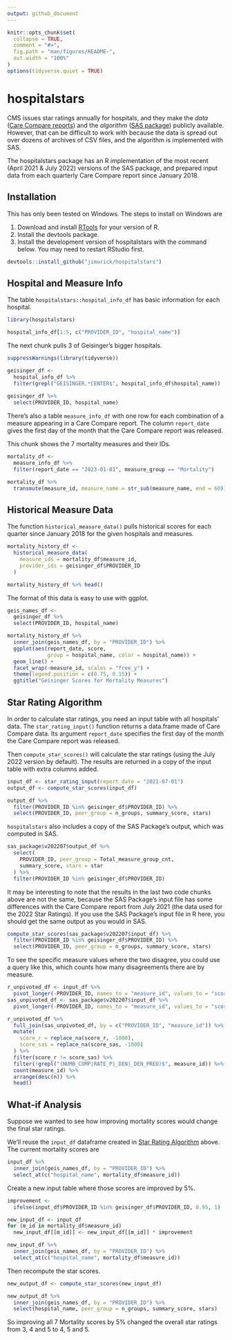 ```yaml
---
output: github_document
---
```


<!-- README.md is generated from README.Rmd. Please edit that file -->

```r
knitr::opts_chunk$set(
  collapse = TRUE,
  comment = "#>",
  fig.path = "man/figures/README-",
  out.width = "100%"
)
options(tidyverse.quiet = TRUE)
```

# hospitalstars

<!-- badges: start -->
<!-- badges: end -->

CMS issues star ratings annually for hospitals, and they make the *data* ([Care Compare reports](https://data.cms.gov/provider-data/archived-data/hospitals)) and the *algorithm* ([SAS package](https://qualitynet.cms.gov/inpatient/public-reporting/overall-ratings/sas)) publicly available. However, that can be difficult to work with because the data is spread out over dozens of archives of CSV files, and the algorithm is implemented with SAS.

The hospitalstars package has an R implementation of the most recent (April 2021 & July 2022) versions of the SAS package, and prepared input data from each quarterly Care Compare report since January 2018.

## Installation

This has only been tested on Windows. The steps to install on Windows are

1. Download and install [RTools](https://cran.r-project.org/bin/windows/Rtools/) for your version of R.
2. Install the devtools package.
3. Install the development version of hospitalstars with the command below. You may need to restart RStudio first.

``` r
devtools::install_github("jimurick/hospitalstars")
```

## Hospital and Measure Info

The table `hospitalstars::hospital_info_df` has basic information for each hospital.

```r
library(hospitalstars)

hospital_info_df[1:5, c("PROVIDER_ID", "hospital_name")]
```

The next chunk pulls 3 of Geisinger's bigger hospitals.

```r
suppressWarnings(library(tidyverse))

geisinger_df <-
  hospital_info_df %>%
  filter(grepl("GEISINGER.*CENTER$", hospital_info_df$hospital_name))
  
geisinger_df %>%
  select(PROVIDER_ID, hospital_name)
```

There's also a table `measure_info_df` with one row for each combination of a measure appearing in a Care Compare report. The column `report_date` gives the first day of the month that the Care Compare report was released.

This chunk shows the 7 mortality measures and their IDs.

```r
mortality_df <-
  measure_info_df %>%
  filter(report_date == "2023-01-01", measure_group == "Mortality")

mortality_df %>%
  transmute(measure_id, measure_name = str_sub(measure_name, end = 60))
```



## Historical Measure Data

The function `historical_measure_data()` pulls historical scores for each quarter since January 2018 for the given hospitals and measures.

```r
mortality_history_df <-
  historical_measure_data(
    measure_ids = mortality_df$measure_id,
    provider_ids = geisinger_df$PROVIDER_ID
  )

mortality_history_df %>% head()
```

The format of this data is easy to use with ggplot.

```r
geis_names_df <-
  geisinger_df %>%
  select(PROVIDER_ID, hospital_name)

mortality_history_df %>%
  inner_join(geis_names_df, by = "PROVIDER_ID") %>%
  ggplot(aes(report_date, score,
             group = hospital_name, color = hospital_name)) +
  geom_line() +
  facet_wrap(~measure_id, scales = "free_y") +
  theme(legend.position = c(0.75, 0.15)) +
  ggtitle("Geisinger Scores for Mortality Measures")
```


## Star Rating Algorithm

In order to calculate star ratings, you need an input table with all hospitals' data. The `star_rating_input()` function returns a data.frame made of Care Compare data. Its argument `report_date` specifies the first day of the month the Care Compare report was released.

Then `compute_star_scores()` will calculate the star ratings (using the July 2022 version by default). The results are returned in a copy of the input table with extra columns added.

```r
input_df <- star_rating_input(report_date = "2021-07-01")
output_df <- compute_star_scores(input_df)

output_df %>%
  filter(PROVIDER_ID %in% geisinger_df$PROVIDER_ID) %>%
  select(PROVIDER_ID, peer_group = n_groups, summary_score, stars)
```

`hospitalstars` also includes a copy of the SAS Package's output, which was computed in SAS.

```r
sas_package$v202207$output_df %>%
  select(
    PROVIDER_ID, peer_group = Total_measure_group_cnt,
    summary_score, stars = star
  ) %>%
  filter(PROVIDER_ID %in% geisinger_df$PROVIDER_ID)
```

It may be interesting to note that the results in the last two code chunks above are not the same, because the SAS Package's input file has some differences with the Care Compare report from July 2021 (the data used for the 2022 Star Ratings). If you use the SAS Package's input file in R here, you should get the same output as you would in SAS.

```r
compute_star_scores(sas_package$v202207$input_df) %>%
  filter(PROVIDER_ID %in% geisinger_df$PROVIDER_ID) %>%
  select(PROVIDER_ID, peer_group = n_groups, summary_score, stars)
```

To see the specific measure values where the two disagree, you could use a query like this, which counts how many disagreements there are by measure.

```r
r_unpivoted_df <- input_df %>%
  pivot_longer(-PROVIDER_ID, names_to = "measure_id", values_to = "score_r")
sas_unpivoted_df <- sas_package$v202207$input_df %>%
  pivot_longer(-PROVIDER_ID, names_to = "measure_id", values_to = "score_sas")

r_unpivoted_df %>%
  full_join(sas_unpivoted_df, by = c("PROVIDER_ID", "measure_id")) %>%
  mutate(
    score_r = replace_na(score_r, -1000),
    score_sas = replace_na(score_sas, -1000)
  ) %>%
  filter(score_r != score_sas) %>%
  filter(!grepl("(NUMB_COMP|RATE_P|_DEN|_DEN_PRED)$", measure_id)) %>%
  count(measure_id) %>%
  arrange(desc(n)) %>%
  head()
```



## What-if Analysis

Suppose we wanted to see how improving mortality scores would change the final star ratings.

We'll reuse the `input_df` dataframe created in [Star Rating Algorithm](#star-rating-algorithm) above. The current mortality scores are

```r
input_df %>%
  inner_join(geis_names_df, by = "PROVIDER_ID") %>%
  select_at(c("hospital_name", mortality_df$measure_id))
```

Create a new input table where those scores are improved by 5%.

```r
improvement <-
  ifelse(input_df$PROVIDER_ID %in% geisinger_df$PROVIDER_ID, 0.95, 1)

new_input_df <- input_df
for (m_id in mortality_df$measure_id)
  new_input_df[[m_id]] <- new_input_df[[m_id]] * improvement

new_input_df %>%
  inner_join(geis_names_df, by = "PROVIDER_ID") %>%
  select_at(c("hospital_name", mortality_df$measure_id))
```

Then recompute the star scores.

```r
new_output_df <- compute_star_scores(new_input_df)

new_output_df %>%
  inner_join(geis_names_df, by = "PROVIDER_ID") %>%
  select(hospital_name, peer_group = n_groups, summary_score, stars)
```

So improving all 7 Mortality scores by 5% changed the overall star ratings from 3, 4 and 5 to 4, 5 and 5.


